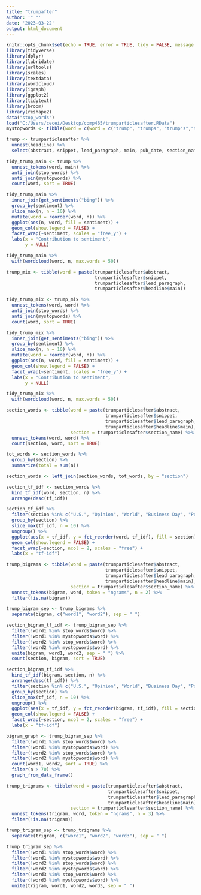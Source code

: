 ```yaml
---
title: "trumpafter"
author: '" "'
date: '2023-03-22'
output: html_document
---
```


```r
knitr::opts_chunk$set(echo = TRUE, error = TRUE, tidy = FALSE, message = FALSE, cache.extra = packageVersion("tufte"))
library(tidyverse)
library(dplyr)
library(lubridate)
library(urltools)
library(scales)
library(textdata)
library(wordcloud)
library(igraph) 
library(ggplot2)
library(tidytext)
library(broom)
library(reshape2)
data("stop_words")
load("C:/Users/cecei/Desktop/comp465/trumparticlesafter.RData")
mystopwords <- tibble(word = c(word = c("trump", "trumps", "trump's","trump’s", "biden", "biden's", "biden’s", "donald", "u.s", "joe", "elizabeth", "warren", "here's", "sanders", "joseph", "it's", "here's", "jr", "vice")))
```

```r
trump <- trumparticlesafter %>% 
  unnest(headline) %>% 
  select(abstract, snippet, lead_paragraph, main, pub_date, section_name)

tidy_trump_main <- trump %>% 
  unnest_tokens(word, main) %>% 
  anti_join(stop_words) %>% 
  anti_join(mystopwords) %>% 
  count(word, sort = TRUE)

tidy_trump_main %>% 
  inner_join(get_sentiments("bing")) %>% 
  group_by(sentiment) %>% 
  slice_max(n, n = 10) %>% 
  mutate(word = reorder(word, n)) %>% 
  ggplot(aes(n, word, fill = sentiment)) +
  geom_col(show.legend = FALSE) +
  facet_wrap(~sentiment, scales = "free_y") +
  labs(x = "Contribution to sentiment",
       y = NULL)
```
```r
tidy_trump_main %>%
  with(wordcloud(word, n, max.words = 50))
```
```r
trump_mix <- tibble(word = paste(trumparticlesafter$abstract, 
                                 trumparticlesafter$snippet, 
                                 trumparticlesafter$lead_paragraph, 
                                 trumparticlesafter$headline$main))

tidy_trump_mix <- trump_mix %>% 
  unnest_tokens(word, word) %>% 
  anti_join(stop_words) %>% 
  anti_join(mystopwords) %>% 
  count(word, sort = TRUE)

tidy_trump_mix %>% 
  inner_join(get_sentiments("bing")) %>% 
  group_by(sentiment) %>% 
  slice_max(n, n = 10) %>% 
  mutate(word = reorder(word, n)) %>% 
  ggplot(aes(n, word, fill = sentiment)) +
  geom_col(show.legend = FALSE) +
  facet_wrap(~sentiment, scales = "free_y") +
  labs(x = "Contribution to sentiment",
       y = NULL)

tidy_trump_mix %>%
  with(wordcloud(word, n, max.words = 50))
```

```r
section_words <- tibble(word = paste(trumparticlesafter$abstract, 
                                     trumparticlesafter$snippet, 
                                     trumparticlesafter$lead_paragraph, 
                                     trumparticlesafter$headline$main),
                        section = trumparticlesafter$section_name) %>% 
  unnest_tokens(word, word) %>% 
  count(section, word, sort = TRUE)

tot_words <- section_words %>% 
  group_by(section) %>% 
  summarize(total = sum(n))

section_words <- left_join(section_words, tot_words, by = "section")

section_tf_idf <- section_words %>% 
  bind_tf_idf(word, section, n) %>% 
  arrange(desc(tf_idf))

section_tf_idf %>% 
  filter(section %in% c("U.S.", "Opinion", "World", "Business Day", "Podcasts")) %>% 
  group_by(section) %>% 
  slice_max(tf_idf, n = 10) %>% 
  ungroup() %>% 
  ggplot(aes(x = tf_idf, y = fct_reorder(word, tf_idf), fill = section)) +
  geom_col(show.legend = FALSE) +
  facet_wrap(~section, ncol = 2, scales = "free") +
  labs(x = "tf-idf")
```
```r
trump_bigrams <- tibble(word = paste(trumparticlesafter$abstract, 
                                     trumparticlesafter$snippet, 
                                     trumparticlesafter$lead_paragraph, 
                                     trumparticlesafter$headline$main),
                        section = trumparticlesafter$section_name) %>% 
  unnest_tokens(bigram, word, token = "ngrams", n = 2) %>% 
  filter(!is.na(bigram))

trump_bigram_sep <- trump_bigrams %>% 
  separate(bigram, c("word1", "word2"), sep = " ")

section_bigram_tf_idf <- trump_bigram_sep %>% 
  filter(!word1 %in% stop_words$word) %>% 
  filter(!word1 %in% mystopwords$word) %>% 
  filter(!word2 %in% stop_words$word) %>% 
  filter(!word2 %in% mystopwords$word) %>% 
  unite(bigram, word1, word2, sep = " ") %>% 
  count(section, bigram, sort = TRUE)

section_bigram_tf_idf %>% 
  bind_tf_idf(bigram, section, n) %>% 
  arrange(desc(tf_idf)) %>% 
  filter(section %in% c("U.S.", "Opinion", "World", "Business Day", "Podcasts")) %>% 
  group_by(section) %>% 
  slice_max(tf_idf, n = 10) %>% 
  ungroup() %>% 
  ggplot(aes(x = tf_idf, y = fct_reorder(bigram, tf_idf), fill = section)) +
  geom_col(show.legend = FALSE) +
  facet_wrap(~section, ncol = 2, scales = "free") +
  labs(x = "tf-idf")

bigram_graph <- trump_bigram_sep %>% 
  filter(!word1 %in% stop_words$word) %>% 
  filter(!word1 %in% mystopwords$word) %>% 
  filter(!word2 %in% stop_words$word) %>% 
  filter(!word2 %in% mystopwords$word) %>% 
  count(word1, word2, sort = TRUE) %>% 
  filter(n > 70) %>% 
  graph_from_data_frame()
```
```r
trump_trigrams <- tibble(word = paste(trumparticlesafter$abstract, 
                                      trumparticlesafter$snippet, 
                                      trumparticlesafter$lead_paragraph, 
                                      trumparticlesafter$headline$main),
                        section = trumparticlesafter$section_name) %>% 
  unnest_tokens(trigram, word, token = "ngrams", n = 3) %>% 
  filter(!is.na(trigram))

trump_trigram_sep <- trump_trigrams %>% 
  separate(trigram, c("word1", "word2", "word3"), sep = " ")

trump_trigram_sep %>% 
  filter(!word1 %in% stop_words$word) %>% 
  filter(!word1 %in% mystopwords$word) %>% 
  filter(!word2 %in% stop_words$word) %>% 
  filter(!word2 %in% mystopwords$word) %>% 
  filter(!word3 %in% stop_words$word) %>% 
  filter(!word3 %in% mystopwords$word) %>% 
  unite(trigram, word1, word2, word3, sep = " ")
```

